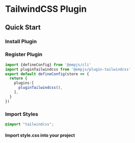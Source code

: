 # TailwindCSS Plugin


<Badge text="Hot reload support for @empjs/cli@3.7.0" type="warning" />

## Quick Start

### Install Plugin

<PackageManagerTabs command="add @empjs/plugin-tailwindcss" />

### Register Plugin
```ts title="emp-config.js"
import {defineConfig} from '@empjs/cli'
import pluginTailwindcss from '@empjs/plugin-tailwindcss'
export default defineConfig(store => {
  return {
    plugins:[
      pluginTailwindcss(),
    ],
  }
})

```

### Import Styles
```css title="style.css"
@import "tailwindcss";
```
#### Import style.css into your project